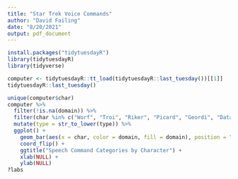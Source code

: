 ```yaml
---
title: "Star Trek Voice Commands"
author: "David Failing"
date: "8/20/2021"
output: pdf_document
---
```


```r
install.packages("tidytuesdayR")
library(tidytuesdayR)
library(tidyverse)

computer <- tidytuesdayR::tt_load(tidytuesdayR::last_tuesday())[[1]]
tidytuesdayR::last_tuesday()

unique(computer$char)
computer %>%
  filter(!is.na(domain)) %>%
  filter(char %in% c("Worf", "Troi", "Riker", "Picard", "Geordi", "Data", "Beverly")) %>%
  mutate(type = str_to_lower(type)) %>%
  ggplot() + 
    geom_bar(aes(x = char, color = domain, fill = domain), position = "fill") + 
    coord_flip() + 
    ggtitle("Speech Command Categories by Character") +
    xlab(NULL) + 
    ylab(NULL)
?labs
```